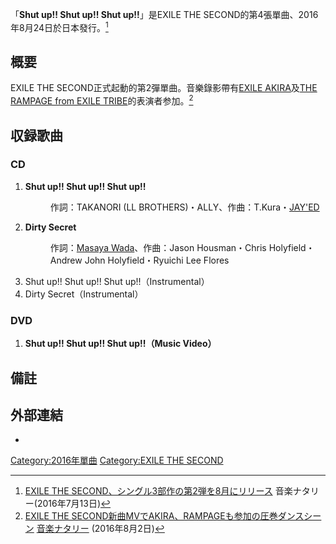 {{Infobox Single 
| Name           = Shut up!! Shut up!! Shut up!!
| Artist         = [[EXILE_THE_SECOND|EXILE THE SECOND]]
| Album          = 
| A-side         = 
| B-side         = Dirty Secret
| Released       = 2016年8月24日
| Format         = 
| Recorded       = 
| Genre          = [[J-POP|J-POP]]
| Length         = 
| Label          = [[rhythm_zone|rhythm zone]]
| Writer         = 
| Producer       = 
| Certification  = 
| Chart position = * 週榜第4位（[[Oricon公信榜|Oricon公信榜]])
| Last single    = [[YEAH!!_YEAH!!_YEAH!!|YEAH!! YEAH!! YEAH!!]]<br />（2016年）
| This single    = '''Shut up!! Shut up!! Shut up!!'''<br />（2016年）
| Next single    = [[WILD_WILD_WILD|WILD WILD WILD]]<br />（2016年）
| Misc           = {{External music video|{{YouTube|Iynx2p3ZJQc|「Shut up!! Shut up!! Shut up!!」}}}}
}}

「'''Shut up!! Shut up!! Shut up!!'''」是EXILE THE SECOND的第4張單曲、2016年8月24日於日本發行。<ref>[http://headlines.yahoo.co.jp/hl?a=20160713-00000124-natalien-musi EXILE THE SECOND、シングル3部作の第2弾を8月にリリース] {{Wayback|url=http://headlines.yahoo.co.jp/hl?a=20160713-00000124-natalien-musi |date=20160809130440 }} 音楽ナタリー(2016年7月13日)</ref>

== 概要 ==
EXILE THE SECOND正式起動的第2彈單曲。音樂錄影帶有[[AKIRA|EXILE AKIRA]]及[[THE_RAMPAGE_from_EXILE_TRIBE|THE RAMPAGE from EXILE TRIBE]]的表演者参加。<ref>[http://headlines.yahoo.co.jp/hl?a=20160802-00000027-natalien-musi EXILE THE SECOND新曲MVでAKIRA、RAMPAGEも参加の圧巻ダンスシーン] {{Wayback|url=http://headlines.yahoo.co.jp/hl?a=20160802-00000027-natalien-musi |date=20160809140420 }} [[音楽ナタリー|音楽ナタリー]] (2016年8月2日)</ref>

== 収録歌曲 ==
=== CD ===
# '''Shut up!! Shut up!! Shut up!!'''
#: 作詞：TAKANORI (LL BROTHERS)・ALLY、作曲：T.Kura・[[JAY'ED|JAY'ED]] 
# '''Dirty Secret'''
#: 作詞：[[Masaya_Wada|Masaya Wada]]、作曲：Jason Housman・Chris Holyfield・Andrew John Holyfield・Ryuichi Lee Flores 
# Shut up!! Shut up!! Shut up!!（Instrumental）
# Dirty Secret（Instrumental）

=== DVD ===
# '''Shut up!! Shut up!! Shut up!!（Music Video）'''

== 備註 ==
{{Reflist}}

== 外部連結 ==
*{{YouTube|TNWJ3KVwGA00|EXILE THE SECOND / 「Dirty Secret」 -Teaser-}}

{{EXILE THE SECOND}}

[[Category:2016年單曲|Category:2016年單曲]]
[[Category:EXILE_THE_SECOND|Category:EXILE THE SECOND]]
